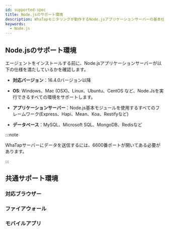 ```yaml
---
id: supported-spec
title: Node.jsのサポート環境
description: WhaTapモニタリングが動作するNode.jsアプリケーションサーバーの基本仕様について説明します。
keywords:
  - Node.js
---
```


## Node.jsのサポート環境

エージェントをインストールする前に、Node.jsアプリケーションサーバーが以下の仕様を満たしているかを確認します。

- **対応バージョン**：16.4.0バージョン以降

- **OS**: Windows、Mac (OSX)、Linux、Ubuntu、CentOS など、Node.Jsを実行できるすべての環境をサポートします。

- **アプリケーションサーバー**：Node.js基本モジュールを使用するすべてのフレームワーク(Express、Hapi、Mean、Koa、Restifyなど)

- **データベース**：MySQL、Microsoft SQL、MongoDB、Redisなど

:::note

WhaTapサーバーにデータを送信するには、6600番ポートが開いてある必要があります。

:::

## 共通サポート環境

### 対応ブラウザー


<Supportedbrowser />

### ファイアウォール


<Proxy />

### モバイルアプリ


<Mobileapp />
